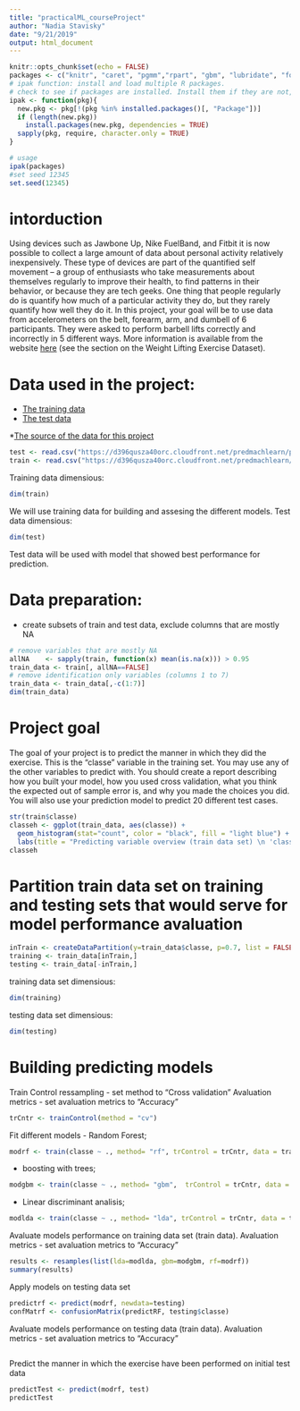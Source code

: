 ```yaml
---
title: "practicalML_courseProject"
author: "Nadia Stavisky"
date: "9/21/2019"
output: html_document
---
```


```r
knitr::opts_chunk$set(echo = FALSE)
packages <- c("knitr", "caret", "pgmm","rpart", "gbm", "lubridate", "forecast", "e1071", "ggplot2")
# ipak function: install and load multiple R packages.
# check to see if packages are installed. Install them if they are not, then load them into the R session.
ipak <- function(pkg){
  new.pkg <- pkg[!(pkg %in% installed.packages()[, "Package"])]
  if (length(new.pkg)) 
    install.packages(new.pkg, dependencies = TRUE)
  sapply(pkg, require, character.only = TRUE)
}

# usage
ipak(packages)
#set seed 12345
set.seed(12345)
```
# intorduction
Using devices such as Jawbone Up, Nike FuelBand, and Fitbit it is now possible to collect a large amount of data about personal activity relatively inexpensively. These type of devices are part of the quantified self movement – a group of enthusiasts who take measurements about themselves regularly to improve their health, to find patterns in their behavior, or because they are tech geeks. One thing that people regularly do is quantify how much of a particular activity they do, but they rarely quantify how well they do it. In this project, your goal will be to use data from accelerometers on the belt, forearm, arm, and dumbell of 6 participants. They were asked to perform barbell lifts correctly and incorrectly in 5 different ways. More information is available from the website [here](http://web.archive.org/web/20161224072740/http:/groupware.les.inf.puc-rio.br/har) (see the section on the Weight Lifting Exercise Dataset).

# Data used in the project:
- [The training data](https://d396qusza40orc.cloudfront.net/predmachlearn/pml-training.csv) 
- [The test data](https://d396qusza40orc.cloudfront.net/predmachlearn/pml-testing.csv)

*[The source of the data for this project](http://web.archive.org/web/20161224072740/http:/groupware.les.inf.puc-rio.br/har)

```r
test <- read.csv("https://d396qusza40orc.cloudfront.net/predmachlearn/pml-testing.csv")
train <- read.csv("https://d396qusza40orc.cloudfront.net/predmachlearn/pml-training.csv")
```
Training data dimensious:
```r
dim(train)
```
We will use training data for building and assesing the different models.
Test data dimensious:
```r
dim(test)
```
Test data will be used with model that showed best performance for prediction.

# Data preparation:
- create subsets of train and test data, exclude columns that are mostly NA
```r
# remove variables that are mostly NA
allNA    <- sapply(train, function(x) mean(is.na(x))) > 0.95
train_data <- train[, allNA==FALSE]
# remove identification only variables (columns 1 to 7)
train_data <- train_data[,-c(1:7)]
dim(train_data)
```


# Project goal
The goal of your project is to predict the manner in which they did the exercise. This is the "classe" variable in the training set. You may use any of the other variables to predict with. You should create a report describing how you built your model, how you used cross validation, what you think the expected out of sample error is, and why you made the choices you did. You will also use your prediction model to predict 20 different test cases.

```r
str(train$classe)
classeh <- ggplot(train_data, aes(classe)) +
  geom_histogram(stat="count", color = "black", fill = "light blue") + 
  labs(title = "Predicting variable overview (train data set) \n 'classe' variable - is the exercise performnce manner type")
classeh
```

# Partition train data set on training and testing sets that would serve for model performance avaluation

```r
inTrain <- createDataPartition(y=train_data$classe, p=0.7, list = FALSE)
training <- train_data[inTrain,]
testing <- train_data[-inTrain,]
```

training data set dimensious:
```r
dim(training)
```
testing data set dimensious:
```r
dim(testing)
```

# Building predicting models
Train Control ressampling - set method to "Cross validation"
Avaluation metrics - set avaluation metrics to "Accuracy"
```r
trCntr <- trainControl(method = "cv")
```

Fit different models 
- Random Forest;
```r
modrf <- train(classe ~ ., method= "rf", trControl = trCntr, data = training)
```
- boosting with trees;
```r
modgbm <- train(classe ~ ., method= "gbm",  trControl = trCntr, data = training, verbose=FALSE)
```
- Linear discriminant analisis;
```r
modlda <- train(classe ~ ., method= "lda", trControl = trCntr, data = training)
```
Avaluate models performance on training data set (train data).
Avaluation metrics - set avaluation metrics to "Accuracy"
```r
results <- resamples(list(lda=modlda, gbm=modgbm, rf=modrf))
summary(results)
```
Apply models on testing data set
```r
predictrf <- predict(modrf, newdata=testing)
confMatrf <- confusionMatrix(predictRF, testing$classe)
```
Avaluate models performance on testing data (train data).
Avaluation metrics - set avaluation metrics to "Accuracy"
```r

```
Predict the manner in which the exercise have been performed on initial test data
```r
predictTest <- predict(modrf, test)
predictTest
```
